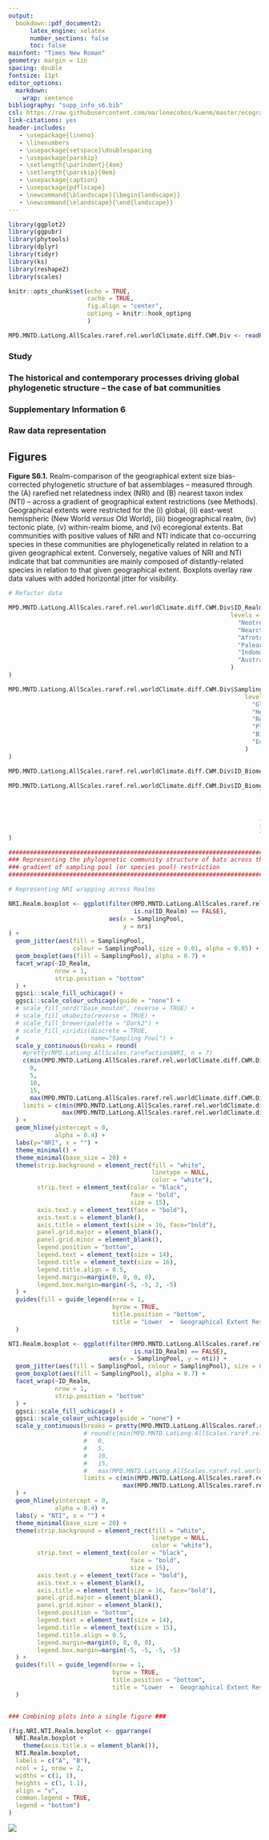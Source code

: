 ```yaml
---
output:
  bookdown::pdf_document2:
      latex_engine: xelatex
      number_sections: false
      toc: false
mainfont: "Times New Roman"
geometry: margin = 1in
spacing: double
fontsize: 11pt
editor_options:
  markdown:
    wrap: sentence
bibliography: "supp_info_s6.bib"
csl: https://raw.githubusercontent.com/marlonecobos/kuenm/master/ecography.csl
link-citations: yes
header-includes:
   - \usepackage{lineno}
   - \linenumbers
   - \usepackage{setspace}\doublespacing
   - \usepackage{parskip}
   - \setlength{\parindent}{4em}
   - \setlength{\parskip}{0em}
   - \usepackage{caption}
   - \usepackage{pdflscape}
   - \newcommand{\blandscape}{\begin{landscape}}
   - \newcommand{\elandscape}{\end{landscape}}
---
```


```r
library(ggplot2)
library(ggpubr)
library(phytools)
library(dplyr)
library(tidyr)
library(ks)
library(reshape2)
library(scales)

knitr::opts_chunk$set(echo = TRUE,
                      cache = TRUE,
                      fig.align = "center",
                      optipng = knitr::hook_optipng
                      )

MPD.MNTD.LatLong.AllScales.raref.rel.worldClimate.diff.CWM.Div <- readRDS("~/chapter-PaleoClimPoolCommDivPhyloStruct/R1/data/matrices/MPD.MNTD.LatLong.AllScales.raref.rel.worldClimate.diff.CWM.Div.RDS")
```

### Study
### The historical and contemporary processes driving global phylogenetic structure – the case of bat communities

### Supplementary Information 6

### Raw data representation


## Figures

\noindent 
**Figure S6.1.** Realm-comparison of the geographical extent size bias-corrected phylogenetic structure of bat assemblages -- measured through the (A) rarefied net relatedness index ($\mathsf{NRI}$) and (B) nearest taxon index ($\mathsf{NTI}$) -- across a gradient of geographical extent restrictions (see Methods).
Geographical extents were restricted for the (i) global, (ii) east-west hemispheric (New World *versus* Old World), (iii) biogeographical realm, (iv) tectonic plate, (v) within-realm biome, and (vi) ecoregional extents.
Bat communities with positive values of $\mathsf{NRI}$ and $\mathsf{NTI}$ indicate that co-occurring species in these communities are phylogenetically related in relation to a given geographical extent.
Conversely, negative values of NRI and NTI indicate that bat communities are mainly composed of distantly-related species in relation to that given geographical extent. Boxplots overlay raw data values with added horizontal jitter for visibility.


```r
# Refactor data

MPD.MNTD.LatLong.AllScales.raref.rel.worldClimate.diff.CWM.Div$ID_Realm <- factor(MPD.MNTD.LatLong.AllScales.raref.rel.worldClimate.diff.CWM.Div$ID_Realm,
                                                              levels = c(
                                                                "Neotropical",
                                                                "Nearctic",
                                                                "Afrotropical",
                                                                "Palearctic",
                                                                "Indomalay",
                                                                "Australasian"
                                                              )
)

MPD.MNTD.LatLong.AllScales.raref.rel.worldClimate.diff.CWM.Div$SamplingPool <- factor(MPD.MNTD.LatLong.AllScales.raref.rel.worldClimate.diff.CWM.Div$SamplingPool,
                                                                  levels = c(
                                                                    "Global sampling",
                                                                    "Hemispheric sampling",
                                                                    "Realm sampling",
                                                                    "Plate sampling",
                                                                    "Biome sampling",
                                                                    "Ecoregion sampling"
                                                                  )
)

MPD.MNTD.LatLong.AllScales.raref.rel.worldClimate.diff.CWM.Div$ID_Biome <- as.factor(MPD.MNTD.LatLong.AllScales.raref.rel.worldClimate.diff.CWM.Div$ID_Biome)

MPD.MNTD.LatLong.AllScales.raref.rel.worldClimate.diff.CWM.Div$ID_Biome_Acronym <- factor(MPD.MNTD.LatLong.AllScales.raref.rel.worldClimate.diff.CWM.Div$ID_Biome,
                                                                      labels = abbreviate(gsub(
                                                                        "_",
                                                                        " ",
                                                                        levels(MPD.MNTD.LatLong.AllScales.raref.rel.worldClimate.diff.CWM.Div$ID_Biome)
                                                                      )
                                                                      )
)
```

\newpage

\blandscape

```r
############################################################################ 
### Representing the phylogenetic community structure of bats across the ###
### gradient of sampling pool (or species pool) restriction              ###
############################################################################

# Representing NRI wrapping across Realms

NRI.Realm.boxplot <- ggplot(filter(MPD.MNTD.LatLong.AllScales.raref.rel.worldClimate.diff.CWM.Div,
                                   is.na(ID_Realm) == FALSE),
                            aes(x = SamplingPool, 
                                y = nri)
) +
  geom_jitter(aes(fill = SamplingPool, 
                  colour = SamplingPool), size = 0.01, alpha = 0.05) +
  geom_boxplot(aes(fill = SamplingPool), alpha = 0.7) +
  facet_wrap(~ID_Realm,
             nrow = 1,
             strip.position = "bottom"
  ) +
  ggsci::scale_fill_uchicago() +
  ggsci::scale_colour_uchicago(guide = "none") +
  # scale_fill_nord("baie_mouton", reverse = TRUE) +
  # scale_fill_okabeito(reverse = TRUE) +
  # scale_fill_brewer(palette = "Dark2") +
  # scale_fill_viridis(discrete = TRUE,
  #                    name="Sampling Pool") +
  scale_y_continuous(breaks = round(
    #pretty(MPD.LatLong.AllScales.rarefaction$NRI, n = 7)
    c(min(MPD.MNTD.LatLong.AllScales.raref.rel.worldClimate.diff.CWM.Div$nri, na.rm = T),
      0,
      5,
      10,
      15,
      max(MPD.MNTD.LatLong.AllScales.raref.rel.worldClimate.diff.CWM.Div$nri, na.rm = T))),
    limits = c(min(MPD.MNTD.LatLong.AllScales.raref.rel.worldClimate.diff.CWM.Div$nri, na.rm = T) - 0.1,
               max(MPD.MNTD.LatLong.AllScales.raref.rel.worldClimate.diff.CWM.Div$nri, na.rm = T) + 0.1)
  ) +
  geom_hline(yintercept = 0,
             alpha = 0.4) +
  labs(y="NRI", x = "") +
  theme_minimal() +
  theme_minimal(base_size = 20) +
  theme(strip.background = element_rect(fill = "white",
                                        linetype = NULL,
                                        color = "white"),
        strip.text = element_text(color = "black",
                                  face = "bold",
                                  size = 15),
        axis.text.y = element_text(face = "bold"),
        axis.text.x = element_blank(),
        axis.title = element_text(size = 16, face="bold"),
        panel.grid.major = element_blank(),
        panel.grid.minor = element_blank(),
        legend.position = "bottom",
        legend.text = element_text(size = 14),
        legend.title = element_text(size = 16),
        legend.title.align = 0.5,
        legend.margin=margin(0, 0, 0, 0),
        legend.box.margin=margin(-5, -5, 2, -5)
  ) +   
  guides(fill = guide_legend(nrow = 1, 
                             byrow = TRUE,
                             title.position = "bottom",
                             title = "Lower  ⬅  Geographical Extent Restriction  ➡  Higher",)
  )

NTI.Realm.boxplot <- ggplot(filter(MPD.MNTD.LatLong.AllScales.raref.rel.worldClimate.diff.CWM.Div,
                                   is.na(ID_Realm) == FALSE),
                            aes(x = SamplingPool, y = nti)) +
  geom_jitter(aes(fill = SamplingPool, colour = SamplingPool), size = 0.01, alpha = 0.2) +
  geom_boxplot(aes(fill = SamplingPool), alpha = 0.7) +
  facet_wrap(~ID_Realm,
             nrow = 1,
             strip.position = "bottom"
  ) +
  ggsci::scale_fill_uchicago() +
  ggsci::scale_colour_uchicago(guide = "none") +
  scale_y_continuous(breaks = pretty(MPD.MNTD.LatLong.AllScales.raref.rel.worldClimate.diff.CWM.Div$nti, n = 5),
                     # round(c(min(MPD.MNTD.LatLong.AllScales.raref.rel.worldClimate.diff.CWM.Div$nti, na.rm = T),
                     #   0,
                     #   5,
                     #   10,
                     #   15,
                     #   max(MPD.MNTD.LatLong.AllScales.raref.rel.worldClimate.diff.CWM.Div$nti, na.rm = T)))),
                     limits = c(min(MPD.MNTD.LatLong.AllScales.raref.rel.worldClimate.diff.CWM.Div$nti, na.rm = T) - 0.1,
                                max(MPD.MNTD.LatLong.AllScales.raref.rel.worldClimate.diff.CWM.Div$nti, na.rm = T) + 0.1)
  ) +
  geom_hline(yintercept = 0,
             alpha = 0.4) +
  labs(y = "NTI", x = "") +
  theme_minimal(base_size = 20) +
  theme(strip.background = element_rect(fill = "white",
                                        linetype = NULL,
                                        color = "white"),
        strip.text = element_text(color = "black",
                                  face = "bold",
                                  size = 15),
        axis.text.y = element_text(face = "bold"),
        axis.text.x = element_blank(),
        axis.title = element_text(size = 16, face="bold"),
        panel.grid.major = element_blank(),
        panel.grid.minor = element_blank(),
        legend.position = "bottom",
        legend.text = element_text(size = 14),
        legend.title = element_text(size = 15),
        legend.title.align = 0.5,
        legend.margin=margin(0, 0, 0, 0),
        legend.box.margin=margin(-5, -5, -5, -5)
  ) +
  guides(fill = guide_legend(nrow = 1, 
                             byrow = TRUE,
                             title.position = "bottom",
                             title = "Lower  ⬅  Geographical Extent Restriction  ➡  Higher",)
  )


### Combining plots into a single figure ###

(fig.NRI.NTI.Realm.boxplot <- ggarrange(
  NRI.Realm.boxplot +
    theme(axis.title.x = element_blank()), 
  NTI.Realm.boxplot,
  labels = c("A", "B"),
  ncol = 1, nrow = 2,
  widths = c(1, 1),
  heights = c(1, 1.1),
  align = "v",
  common.legend = TRUE,
  legend = "bottom")
)
```

\noindent
![]("~/chapter-PaleoClimPoolCommDivPhyloStruct/R1/manuscript/supp_info/Braga_PHP_Supporting_Information_6_Raw_Data_Figures_files/figure-latex/fig_1-1.png")


\def\fillandplacepagenumber{%
  \par\pagestyle{empty}%
  \vbox to 0pt{\vss}\vfill
  \vbox to 0pt{\baselineskip0pt
    \hbox to\linewidth{\hss}%
    \baselineskip\footskip
    \hbox to\linewidth{%
      \hfil\thepage\hfil}\vss}}

\fillandplacepagenumber

\elandscape

